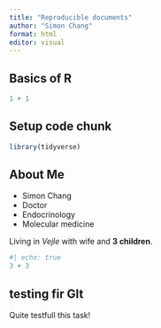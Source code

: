 ```yaml
---
title: "Reproducible documents"
author: "Simon Chang"
format: html
editor: visual
---
```


## Basics of R

```r
1 + 1
```

## Setup code chunk

```r
library(tidyverse)
```

## About Me

-   Simon Chang
-   Doctor
-   Endocrinology
-   Molecular medicine

Living in *Vejle* with wife and **3 children**.

```r
#| echo: true
3 + 3
```

## testing fir GIt
Quite testfull this task!
